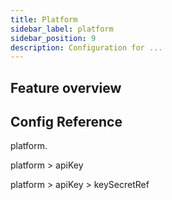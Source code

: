 ```yaml
---
title: Platform
sidebar_label: platform
sidebar_position: 9
description: Configuration for ...
---
```


## Feature overview

## Config Reference

platform.
<Platform/>

platform > apiKey
<SecretKeyReference/>

platform > apiKey > keySecretRef
<SecretReference/>